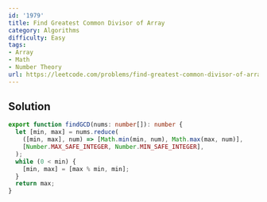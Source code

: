 ```yaml
---
id: '1979'
title: Find Greatest Common Divisor of Array
category: Algorithms
difficulty: Easy
tags:
- Array
- Math
- Number Theory
url: https://leetcode.com/problems/find-greatest-common-divisor-of-array
---
```


## Solution

```typescript filename="solution.ts" copy
export function findGCD(nums: number[]): number {
  let [min, max] = nums.reduce(
    ([min, max], num) => [Math.min(min, num), Math.max(max, num)],
    [Number.MAX_SAFE_INTEGER, Number.MIN_SAFE_INTEGER],
  );
  while (0 < min) {
    [min, max] = [max % min, min];
  }
  return max;
}
```

